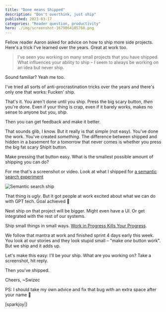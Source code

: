 ```yaml
---
title: "Done means Shipped"
description: "Don't overthink, just ship"
published: 2023-03-17
categories: "Reader question, productivity"
hero: ./img/screenshot-1679064185760.png
---
```


Fellow reader Aaron asked for advice on how to ship more side projects. Here's a trick I've learned over the years. Great at work too.

> I've seen you working on many small projects that you have shipped. What influences your ability to ship – I seem to always be working on an idea but never ship.

Sound familiar? Yeah me too.

I've tried all sorts of anti-procrastination tricks over the years and there's only one that works: Fucken' ship.

That's it. You aren't done until you ship. Press the big scary button, _then_ you're done. Even if your thing is crap, even if it barely works, makes no sense to anyone but you, _ship_.

Then you can get feedback and make it better.

That sounds glib, I know. But it really is that simple (not easy). You've done the work. You've created _something_. The difference between shipped and hidden in a basement for a tomorrow that never comes is whether you press the big fat scary ShipIt button.

Make pressing that button easy. What is the smallest possible amount of shipping you can do?

For me that's a screenshot or video. Look at what I shipped for [a semantic search experiment](https://swizec.com/blog/build-semantic-search-in-an-afternoon-yep/)

![Semantic search ship](./img/Semantic-search-ship64e4e8.gif)

That thing is _ugly_. But it got people at work excited about what we can do with GPT tech. Goal achieved 💪

Next ship on that project will be bigger. Might even have a UI. Or get integrated with the rest of our systems.

Ship small things in small ways. [Work in Progress Kills Your Progress](https://swizec.com/blog/workinprogress-kills-your-progress/).

We follow that mantra at work and finished sprint 4 days early this week. You look at our stories and they look stupid small – "make _one_ button work". But we ship and it adds up.

Let's make this easy: I'll be your ship. What are you working on? Take a screenshot, hit reply.

Then you've shipped.

Cheers,
~Swizec

PS: I should take my own advice and fix that bug with an extra space after your name 🤔

[sparkjoy|]
